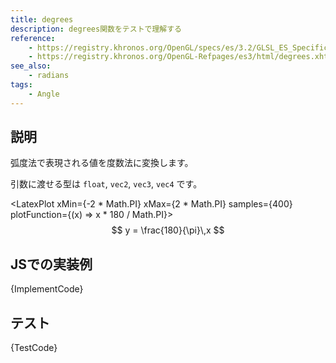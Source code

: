 ```yaml
---
title: degrees
description: degrees関数をテストで理解する
reference:
    - https://registry.khronos.org/OpenGL/specs/es/3.2/GLSL_ES_Specification_3.20.html#angle-and-trigonometry-functions
    - https://registry.khronos.org/OpenGL-Refpages/es3/html/degrees.xhtml
see_also:
    - radians
tags:
    - Angle
---
```



## 説明

弧度法で表現される値を度数法に変換します。

引数に渡せる型は `float`, `vec2`, `vec3`, `vec4` です。

<LatexPlot xMin={-2 * Math.PI} xMax={2 * Math.PI} samples={400} plotFunction={(x) => x * 180 / Math.PI}>
$$
y = \frac{180}{\pi}\,x
$$
</LatexPlot>

## JSでの実装例

<CodeBlock language="ts">{ImplementCode}</CodeBlock>

## テスト

<CodeBlock language="js">{TestCode}</CodeBlock>
